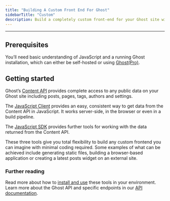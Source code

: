 ```yaml
---
title: "Building A Custom Front End For Ghost"
sidebarTitle: "Custom"
description: Build a completely custom front-end for your Ghost site with our Content API and [JavaScript Client](/content-api/javascript/)
---
```


***

## Prerequisites

You’ll need basic understanding of JavaScript and a running Ghost installation, which can either be self-hosted or using [Ghost(Pro)](https://ghost.org/pricing/).

## Getting started

Ghost’s [Content API](/content-api/) provides complete access to any public data on your Ghost site including posts, pages, tags, authors and settings.

The [JavaScript Client](/content-api/javascript/) provides an easy, consistent way to get data from the Content API in JavaScript. It works server-side, in the browser or even in a build pipeline.

The [JavaScript SDK](/content-api/javascript/#javascript-sdk) provides further tools for working with the data returned from the Content API.

These three tools give you total flexibility to build any custom frontend you can imagine with minimal coding required. Some examples of what can be achieved include generating static files, building a browser-based application or creating a latest posts widget on an external site.

### Further reading

Read more about how to [install and use](/content-api/javascript) these tools in your environment. Learn more about the Ghost API and specific endpoints in our [API documentation](/content-api/).